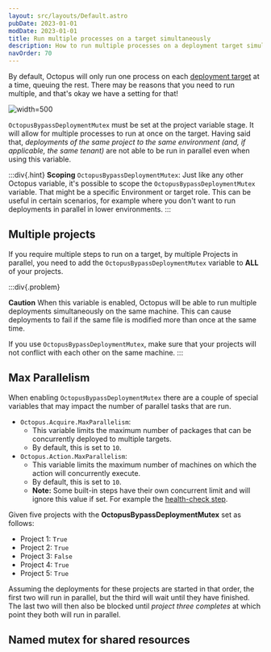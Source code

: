 ```yaml
---
layout: src/layouts/Default.astro
pubDate: 2023-01-01
modDate: 2023-01-01
title: Run multiple processes on a target simultaneously
description: How to run multiple processes on a deployment target simultaneously.
navOrder: 70
---
```


By default, Octopus will only run one process on each [deployment target](/docs/infrastructure/deployment-targets) at a time, queuing the rest. There may be reasons that you need to run multiple, and that's okay we have a setting for that!

![](/docs/administration/managing-infrastructure/images/bypass-deployment-mutex.png "width=500")

`OctopusBypassDeploymentMutex` must be set at the project variable stage. It will allow for multiple processes to run at once on the target. Having said that, _deployments of the same project to the same environment (and, if applicable, the same tenant)_ are not able to be run in parallel even when using this variable.

:::div{.hint}
**Scoping** `OctopusBypassDeploymentMutex`:
Just like any other Octopus variable, it's possible to scope the `OctopusBypassDeploymentMutex` variable. That might be a specific Environment or target role. This can be useful in certain scenarios, for example where you don't want to run deployments in parallel in lower environments.
:::

## Multiple projects

If you require multiple steps to run on a target, by multiple Projects in parallel, you need to add the `OctopusBypassDeploymentMutex` variable to **ALL** of your projects.

:::div{.problem}

**Caution**
When this variable is enabled, Octopus will be able to run multiple deployments simultaneously on the same machine. This can cause deployments to fail if the same file is modified more than once at the same time.

If you use `OctopusBypassDeploymentMutex`, make sure that your projects will not conflict with each other on the same machine.
:::

## Max Parallelism

When enabling `OctopusBypassDeploymentMutex` there are a couple of special variables that may impact the number of parallel tasks that are run.

* `Octopus.Acquire.MaxParallelism`:
    * This variable limits the maximum number of packages that can be concurrently deployed to multiple targets.
    *  By default, this is set to `10`.
* `Octopus.Action.MaxParallelism`:
    * This variable limits the maximum number of machines on which the action will concurrently execute.
    * By default, this is set to `10`.
    * **Note:** Some built-in steps have their own concurrent limit and will ignore this value if set. For example the [health-check step](/docs/projects/built-in-step-templates/health-check).

Given five projects with the **OctopusBypassDeploymentMutex** set as follows:

- Project 1: `True`
- Project 2: `True`
- Project 3: `False`
- Project 4: `True` 
- Project 5: `True`

Assuming the deployments for these projects are started in that order, the first two will run in parallel, but the third will wait until they have finished. The last two will then also be blocked until _project three completes_ at which point they both will run in parallel.

## Named mutex for shared resources

<PoweShellNamedMutex />
